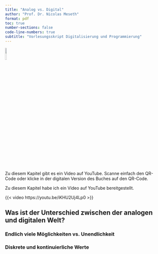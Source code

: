 ```yaml
---
title: "Analog vs. Digital"
author: "Prof. Dr. Nicolas Meseth"
format: pdf
toc: true
number-sections: false
code-line-numbers: true
subtitle: "Vorlesungsskript Digitalisierung und Programmierung"
---
```


:::: {layout="[0.2, 0.8]" .content-visible when-format="pdf"}

:::{#firstcol}
[![](qrcodes\iKHU2Uj4Lp0.png){fig-align="center" width=10%}](https://youtu.be/iKHU2Uj4Lp0)
:::

:::{#secondcol}
Zu diesem Kapitel gibt es ein Video auf YouTube. Scanne einfach den QR-Code oder klicke in der digitalen Version des Buches auf den QR-Code.
:::

::::

::: {.content-visible when-format="html"}

Zu diesem Kapitel habe ich ein Video auf YouTube bereitgestellt.

{{< video https://youtu.be/iKHU2Uj4Lp0 >}}

:::

## Was ist der Unterschied zwischen der analogen und digitalen Welt?

### Endlich viele Möglichkeiten vs. Unendlichkeit

### Diskrete und kontinuierliche Werte



